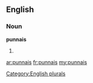 ==English==

===Noun===
'''punnais'''

# {{plural of|[[punnai]]}}

[[Category:English plurals]]

[[ar:punnais]]
[[fr:punnais]]
[[my:punnais]]